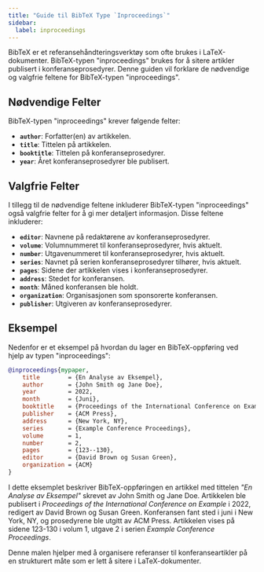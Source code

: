 ```yaml
---
title: "Guide til BibTeX Type `Inproceedings`"
sidebar:
  label: inproceedings
---
```



BibTeX er et referansehåndteringsverktøy som ofte brukes i LaTeX-dokumenter. BibTeX-typen "inproceedings" brukes for å sitere artikler publisert i konferanseprosedyrer. Denne guiden vil forklare de nødvendige og valgfrie feltene for BibTeX-typen "inproceedings".

<CiteDrive/>

## Nødvendige Felter

BibTeX-typen "inproceedings" krever følgende felter:

-   **`author`**: Forfatter(en) av artikkelen.
-   **`title`**: Tittelen på artikkelen.
-   **`booktitle`**: Tittelen på konferanseprosedyrer.
-   **`year`**: Året konferanseprosedyrer ble publisert.

## Valgfrie Felter

I tillegg til de nødvendige feltene inkluderer BibTeX-typen "inproceedings" også valgfrie felter for å gi mer detaljert informasjon. Disse feltene inkluderer:

-   **`editor`**: Navnene på redaktørene av konferanseprosedyrer.
-   **`volume`**: Volumnummeret til konferanseprosedyrer, hvis aktuelt.
-   **`number`**: Utgavenummeret til konferanseprosedyrer, hvis aktuelt.
-   **`series`**: Navnet på serien konferanseprosedyrer tilhører, hvis aktuelt.
-   **`pages`**: Sidene der artikkelen vises i konferanseprosedyrer.
-   **`address`**: Stedet for konferansen.
-   **`month`**: Måned konferansen ble holdt.
-   **`organization`**: Organisasjonen som sponsorerte konferansen.
-   **`publisher`**: Utgiveren av konferanseprosedyrer.

## Eksempel

Nedenfor er et eksempel på hvordan du lager en BibTeX-oppføring ved hjelp av typen "inproceedings":

```bibtex
@inproceedings{mypaper,
	title        = {En Analyse av Eksempel},
	author       = {John Smith og Jane Doe},
	year         = 2022,
	month        = {Juni},
	booktitle    = {Proceedings of the International Conference on Example},
	publisher    = {ACM Press},
	address      = {New York, NY},
	series       = {Example Conference Proceedings},
	volume       = 1,
	number       = 2,
	pages        = {123--130},
	editor       = {David Brown og Susan Green},
	organization = {ACM}
}
```

I dette eksemplet beskriver BibTeX-oppføringen en artikkel med tittelen *"En Analyse av Eksempel"* skrevet av John Smith og Jane Doe. Artikkelen ble publisert i *Proceedings of the International Conference on Example* i 2022, redigert av David Brown og Susan Green. Konferansen fant sted i juni i New York, NY, og prosedyrene ble utgitt av ACM Press. Artikkelen vises på sidene 123-130 i volum 1, utgave 2 i serien *Example Conference Proceedings*.

Denne malen hjelper med å organisere referanser til konferanseartikler på en strukturert måte som er lett å sitere i LaTeX-dokumenter.
